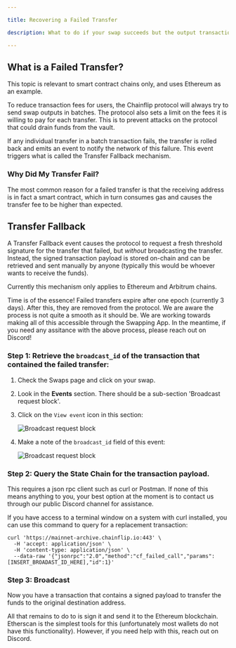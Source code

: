 ```yaml
---

title: Recovering a Failed Transfer

description: What to do if your swap succeeds but the output transaction fails.

---
```




## What is a Failed Transfer?

<Callout type="info">
    This topic is relevant to smart contract chains only, and uses Ethereum as an example.
</Callout>

To reduce transaction fees for users, the Chainflip protocol will always try to send swap outputs in batches. The protocol also sets a limit on the fees it is willing to pay for each transfer. This is to prevent attacks on the protocol that could drain funds from the vault.

If any individual transfer in a batch transaction fails, the transfer is rolled back and emits an event to notify the network of this failure. This event triggers what is called the Transfer Fallback mechanism.

### Why Did My Transfer Fail?

The most common reason for a failed transfer is that the receiving address is in fact a smart contract, which in turn consumes gas and causes the transfer fee to be higher than expected.

## Transfer Fallback

A Transfer Fallback event causes the protocol to request a fresh threshold signature for the transfer that failed, but *without* broadcasting the transfer. Instead, the signed transaction payload is stored on-chain and can be retrieved and sent manually by anyone (typically this would be whoever wants to receive the funds).

Currently this mechanism only applies to Ethereum and Arbitrum chains.

<Callout type="warn">
    Time is of the essence! Failed transfers expire after one epoch (currently 3 days). After this, they are removed from the protocol.
</Callout>

<Callout type="info">
    We are aware the process is not quite a smooth as it should be. We are working towards making all of this accessible through the Swapping App. In the meantime, if you need any assitance with the above process, please reach out on Discord!
</Callout>


### Step 1: Retrieve the `broadcast_id` of the transaction that contained the failed transfer:

1. Check the Swaps page and click on your swap.
2. Look in the **Events** section. There should be a sub-section 'Broadcast request block'.
3. Click on the `View event` icon in this section:

    ![Broadcast request block](/swap/broadcast_recovery__broadcast_request_event.png)

4. Make a note of the `broadcast_id` field of this event:

    ![Broadcast request block](/swap/broadcast_recovery__broadcast_request_event_detail.png)

### Step 2: Query the State Chain for the transaction payload.

This requires a json rpc client such as curl or Postman. If none of this means anything to you, your best option at the moment is to contact us through our public Discord channel for assistance.

If you have access to a terminal window on a system with curl installed, you can use this command to query for a replacement transaction:

```
curl 'https://mainnet-archive.chainflip.io:443' \
  -H 'accept: application/json' \
  -H 'content-type: application/json' \
  --data-raw '{"jsonrpc":"2.0","method":"cf_failed_call","params":[INSERT_BROADAST_ID_HERE],"id":1}'
```

### Step 3: Broadcast

Now you have a transaction that contains a signed payload to transfer the funds to the original destination address.

All that remains to do to is sign it and send it to the Ethereum blockchain. Etherscan is the simplest tools for this (unfortunately most wallets do not have this functionality). However, if you need help with this, reach out on Discord.

